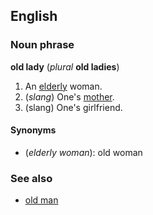 ==English==
===Noun phrase===
'''old lady''' (''plural'' '''old ladies''')

#An [[elderly]] woman.
#(''slang'') One's [[mother]].
#(slang) One's girlfriend.
====Synonyms====
*(''elderly woman''): old woman

===See also===
*[[old man]]